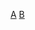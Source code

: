 {{Catnav|頁面分類|總類|維基百科模板|條目信息與編輯模板|小作品模板|人物小作品模板}}
{{Catnav|頁面分類|總類|維基百科模板|條目信息與編輯模板|小作品模板|社會學小作品模板}}
[[Category:人物小作品模板|A]]
[[Category:社會科學小作品模板|B]]